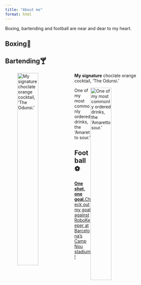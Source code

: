 ```yaml
---
title: "About me"
format: html
---
```


Boxing, bartending and football are near and dear to my heart.

## Boxing🥊




## Bartending🍸
![**My signature** choclate orange cocktail, 'The Odunsi.'](Bartending.jpg){style="float: left; margin-right: 1rem; width: 40%;"}

![One of my most commonly ordered drinks, the 'Amaretto sour.'](Amaretto.jpg){style="float: right; margin-right: 1rem; width: 40%;"}




## Football⚽
[**One shot, one goal.**Check out my goal against RoboKeeper at Barcelona's Camp Nou stadium!](Barca_goal.mp4)


